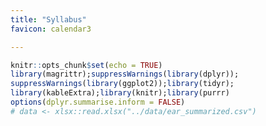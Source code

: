 ```yaml
---
title: "Syllabus"
favicon: calendar3

---
```

```r
knitr::opts_chunk$set(echo = TRUE)
library(magrittr);suppressWarnings(library(dplyr));
suppressWarnings(library(ggplot2));library(tidyr);
library(kableExtra);library(knitr);library(purrr)
options(dplyr.summarise.inform = FALSE)
# data <- xlsx::read.xlsx("../data/ear_summarized.csv")
```
